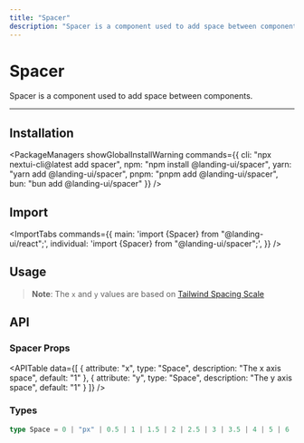 ```yaml
---
title: "Spacer"
description: "Spacer is a component used to add space between components."
---
```



# Spacer

Spacer is a component used to add space between components.

<ComponentLinks component="spacer" rscCompatible />

---

<CarbonAd/>

## Installation

<PackageManagers
  showGlobalInstallWarning
  commands={{
    cli: "npx nextui-cli@latest add spacer",
    npm: "npm install @landing-ui/spacer",
    yarn: "yarn add @landing-ui/spacer",
    pnpm: "pnpm add @landing-ui/spacer",
    bun: "bun add @landing-ui/spacer"
  }}
/>


## Import

<ImportTabs
  commands={{
    main: 'import {Spacer} from "@landing-ui/react";',
    individual: 'import {Spacer} from "@landing-ui/spacer";',
  }}
/>

## Usage

<CodeDemo title="Usage" files={spacerContent.usage} />

> **Note**: The `x` and `y` values are based on [Tailwind Spacing Scale](https://tailwindcss.com/docs/space)

<Spacer y={4}/>  

## API

### Spacer Props

<APITable
  data={[
    {
      attribute: "x",
      type: "Space",
      description: "The x axis space",
      default: "1"
    },
    {
      attribute: "y", 
      type: "Space",
      description: "The y axis space",
      default: "1"
    }
  ]}
/>

### Types

```ts
type Space = 0 | "px" | 0.5 | 1 | 1.5 | 2 | 2.5 | 3 | 3.5 | 4 | 5 | 6 | 7 | 8 | 9 | 10 | 11 | 12 | 14 | 16 | 20 | 24 | 28 | 32 | 36 | 40 | 44 | 48 | 52 | 56 | 60 | 64 | 72 | 80 | 96;
```
